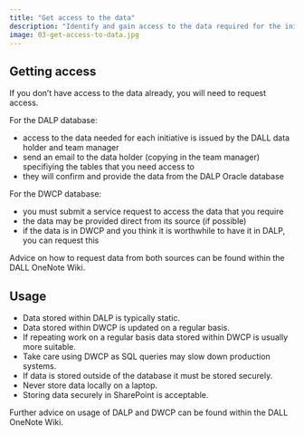 ```yaml
---
title: "Get access to the data"
description: "Identify and gain access to the data required for the initiatve."
image: 03-get-access-to-data.jpg
---
```


## Getting access

If you don’t have access to the data already, you will need to request access.

For the DALP database:

- access to the data needed for each initiative is issued by the DALL data holder and team manager
- send an email to the data holder (copying in the team manager) specifiying the tables that you need access to
- they will confirm and provide the data from the DALP Oracle database

For the DWCP database:

- you must submit a service request to access the data that you require
- the data may be provided direct from its source (if possible)
- if the data is in DWCP and you think it is worthwhile to have it in DALP, you can request this

Advice on how to request data from both sources can be found within the DALL OneNote Wiki.

## Usage
- Data stored within DALP is typically static.
- Data stored within DWCP is updated on a regular basis.
- If repeating work on a regular basis data stored within DWCP is usually more suitable.
- Take care using DWCP as SQL queries may slow down production systems.
- If data is stored outside of the database it must be stored securely.
- Never store data locally on a laptop.
- Storing data securely in SharePoint is acceptable.

Further advice on usage of DALP and DWCP can be found within the DALL OneNote Wiki.

  
  
